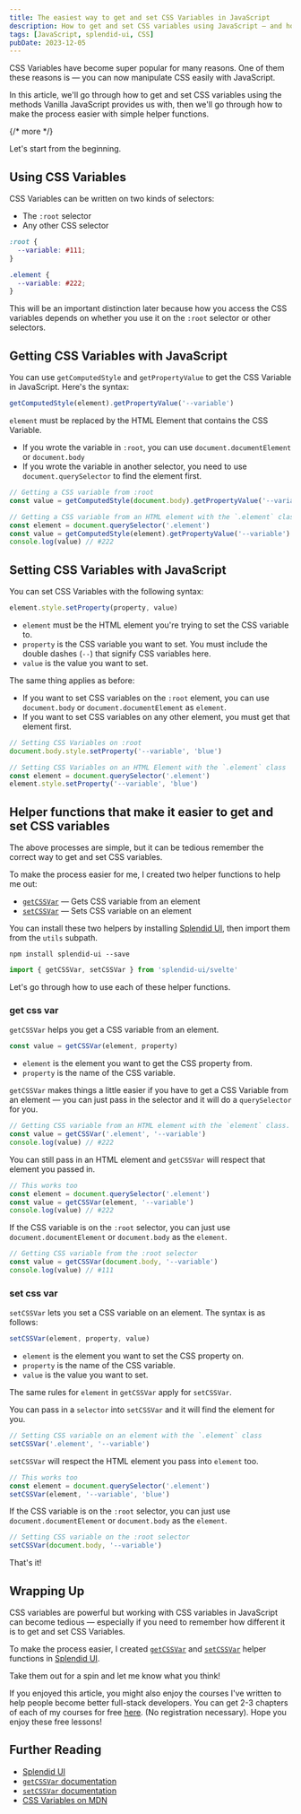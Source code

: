 ```yaml
---
title: The easiest way to get and set CSS Variables in JavaScript
description: How to get and set CSS variables using JavaScript — and how to make it easier with some helper functions
tags: [JavaScript, splendid-ui, CSS]
pubDate: 2023-12-05
---
```


CSS Variables have become super popular for many reasons. One of them these reasons is — you can now manipulate CSS easily with JavaScript.

In this article, we'll go through how to get and set CSS variables using the methods Vanilla JavaScript provides us with, then we'll go through how to make the process easier with simple helper functions.

{/* more */}

Let's start from the beginning.

## Using CSS Variables

CSS Variables can be written on two kinds of selectors:

- The `:root` selector
- Any other CSS selector

```css
:root {
  --variable: #111;
}

.element {
  --variable: #222;
}
```

This will be an important distinction later because how you access the CSS variables depends on whether you use it on the `:root` selector or other selectors.

## Getting CSS Variables with JavaScript

You can use `getComputedStyle` and `getPropertyValue` to get the CSS Variable in JavaScript. Here's the syntax:

```js
getComputedStyle(element).getPropertyValue('--variable')
```

`element` must be replaced by the HTML Element that contains the CSS Variable.

- If you wrote the variable in `:root`, you can use `document.documentElement` or `document.body`
- If you wrote the variable in another selector, you need to use `document.querySelector` to find the element first.

```js
// Getting a CSS variable from :root
const value = getComputedStyle(document.body).getPropertyValue('--variable') // #111
```

```js
// Getting a CSS variable from an HTML element with the `.element` class
const element = document.querySelector('.element')
const value = getComputedStyle(element).getPropertyValue('--variable')
console.log(value) // #222
```

## Setting CSS Variables with JavaScript

You can set CSS Variables with the following syntax:

```js
element.style.setProperty(property, value)
```

- `element` must be the HTML element you're trying to set the CSS variable to.
- `property` is the CSS variable you want to set. You must include the double dashes (`--`) that signify CSS variables here.
- `value` is the value you want to set.

The same thing applies as before:

- If you want to set CSS variables on the `:root` element, you can use `document.body` or `document.documentElement` as `element`.
- If you want to set CSS variables on any other element, you must get that element first.

```js
// Setting CSS Variables on :root
document.body.style.setProperty('--variable', 'blue')
```

```js
// Setting CSS Variables on an HTML Element with the `.element` class
const element = document.querySelector('.element')
element.style.setProperty('--variable', 'blue')
```

## Helper functions that make it easier to get and set CSS variables

The above processes are simple, but it can be tedious remember the correct way to get and set CSS variables.

To make the process easier for me, I created two helper functions to help me out:

- [`getCSSVar`]() — Gets CSS variable from an element
- [`setCSSVar`]() — Sets CSS variable on an element

You can install these two helpers by installing [Splendid UI](https://splendidlabz.com), then import them from the `utils` subpath.

```shell
npm install splendid-ui --save
```

```js
import { getCSSVar, setCSSVar } from 'splendid-ui/svelte'
```

Let's go through how to use each of these helper functions.

### get css var

`getCSSVar` helps you get a CSS variable from an element.

```js
const value = getCSSVar(element, property)
```

- `element` is the element you want to get the CSS property from.
- `property` is the name of the CSS variable.

`getCSSVar` makes things a little easier if you have to get a CSS Variable from an element — you can just pass in the selector and it will do a `querySelector` for you.

```js
// Getting CSS variable from an HTML element with the `element` class.
const value = getCSSVar('.element', '--variable')
console.log(value) // #222
```

You can still pass in an HTML element and `getCSSVar` will respect that element you passed in.

```js
// This works too
const element = document.querySelector('.element')
const value = getCSSVar(element, '--variable')
console.log(value) // #222
```

If the CSS variable is on the `:root` selector, you can just use `document.documentElement` or `document.body` as the `element`.

```js
// Getting CSS variable from the :root selector
const value = getCSSVar(document.body, '--variable')
console.log(value) // #111
```

### set css var

`setCSSVar` lets you set a CSS variable on an element. The syntax is as follows:

```js
setCSSVar(element, property, value)
```

- `element` is the element you want to set the CSS property on.
- `property` is the name of the CSS variable.
- `value` is the value you want to set.

The same rules for `element` in `getCSSVar` apply for `setCSSVar`.

You can pass in a `selector` into `setCSSVar` and it will find the element for you.

```js
// Setting CSS variable on an element with the `.element` class
setCSSVar('.element', '--variable')
```

`setCSSVar` will respect the HTML element you pass into `element` too.

```js
// This works too
const element = document.querySelector('.element')
setCSSVar(element, '--variable', 'blue')
```

If the CSS variable is on the `:root` selector, you can just use `document.documentElement` or `document.body` as the `element`.

```js
// Setting CSS variable on the :root selector
setCSSVar(document.body, '--variable')
```

That's it!

## Wrapping Up

CSS variables are powerful but working with CSS variables in JavaScript can become tedious — especially if you need to remember how different it is to get and set CSS Variables.

To make the process easier, I created [`getCSSVar`](https://splendidlabz.com/utils/dom/get-css-var) and [`setCSSVar`](https://splendidlabz.com/utils/dom/set-css-var) helper functions in [Splendid UI](https://splendidlabz.com).

Take them out for a spin and let me know what you think!

If you enjoyed this article, you might also enjoy the courses I've written to help people become better full-stack developers. You can get 2-3 chapters of each of my courses for free [here](https://students.magicaldevschool.com). (No registration necessary). Hope you enjoy these free lessons!

## Further Reading

- [Splendid UI](https://splendidlabz.com)
- [`getCSSVar` documentation](https://splendidlabz.com/utils/dom/get-css-var)
- [`setCSSVar` documentation](https://splendidlabz.com/utils/dom/set-css-var)
- [CSS Variables on MDN](https://developer.mozilla.org/en-US/docs/Web/CSS/Using_CSS_custom_properties)
